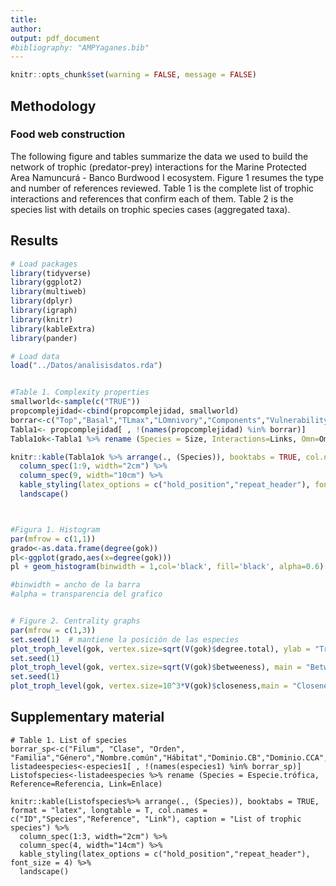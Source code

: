 ```yaml
---
title: 
author: 
output: pdf_document
#bibliography: "AMPYaganes.bib"
---
```


```r
knitr::opts_chunk$set(warning = FALSE, message = FALSE) 
```

## Methodology

### Food web construction

The following figure and tables summarize the data we used to build the network of trophic (predator-prey) interactions for the Marine Protected Area Namuncurá - Banco Burdwood I ecosystem.
Figure 1 resumes the type and number of references reviewed. Table 1 is the complete list of trophic interactions and references that confirm each of them. Table 2 is the species list with details on trophic species cases (aggregated taxa).

## Results

```r

# Load packages
library(tidyverse)
library(ggplot2)
library(multiweb)
library(dplyr)
library(igraph)
library(knitr)
library(kableExtra)
library(pander)

# Load data
load("../Datos/analisisdatos.rda")


#Table 1. Complexity properties
smallworld<-sample(c("TRUE"))
propcomplejidad<-cbind(propcomplejidad, smallworld)
borrar<-c("Top","Basal","TLmax","LOmnivory","Components","Vulnerability","VulSD","Generality","GenSD", "Cannib")
Tabla1<- propcomplejidad[ , !(names(propcomplejidad) %in% borrar)]
Tabla1ok<-Tabla1 %>% rename (Species = Size, Interactions=Links, Omn=Omnivory, Clus.coef=Clustering, SW=smallworld)

knitr::kable(Tabla1ok %>% arrange(., (Species)), booktabs = TRUE, col.names = c("Species","Omn","Interactions", "LD","Connectance","Pathlength","Clus.coef","TLmean","SW"), caption = "Complexity properties.") %>% 
  column_spec(1:9, width="2cm") %>% 
  column_spec(9, width="10cm") %>% 
  kable_styling(latex_options = c("hold_position","repeat_header"), font_size = 4) %>% 
  landscape()



#Figura 1. Histogram
par(mfrow = c(1,1))
grado<-as.data.frame(degree(gok))
pl<-ggplot(grado,aes(x=degree(gok)))
pl + geom_histogram(binwidth = 1,col='black', fill='black', alpha=0.6) + xlab('Grado') + ylab('Frecuencia') + ggtitle('Distribucion de grado')

#binwidth = ancho de la barra
#alpha = transparencia del grafico


# Figure 2. Centrality graphs
par(mfrow = c(1,3))
set.seed(1)  # mantiene la posición de las especies
plot_troph_level(gok, vertex.size=sqrt(V(gok)$degree.total), ylab = "Trophic level", main = "Degree")
set.seed(1)
plot_troph_level(gok, vertex.size=sqrt(V(gok)$betweeness), main = "Betweenness")
set.seed(1)
plot_troph_level(gok, vertex.size=10^3*V(gok)$closeness,main = "Closeness")


```
## Supplementary material


```
# Table 1. List of species
borrar_sp<-c("Filum", "Clase", "Orden", "Familia","Género","Nombre.común","Hábitat","Dominio.CB","Dominio.CCA","Dominio.CCH","Expertise")
listadeespecies<-especies1[ , !(names(especies1) %in% borrar_sp)]
Listofspecies<-listadeespecies %>% rename (Species = Especie.trófica, Reference=Referencia, Link=Enlace)

knitr::kable(Listofspecies%>% arrange(., (Species)), booktabs = TRUE, format = "latex", longtable = T, col.names = c("ID","Species","Reference", "Link"), caption = "List of trophic species") %>% 
  column_spec(1:3, width="2cm") %>% 
  column_spec(4, width="14cm") %>% 
  kable_styling(latex_options = c("hold_position","repeat_header"), font_size = 4) %>% 
  landscape()
```

